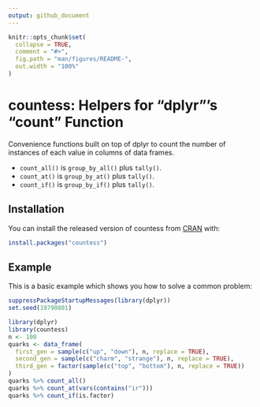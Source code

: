 ```yaml
---
output: github_document
---
```


<!-- README.md is generated from README.Rmd. Please edit that file -->

```r
knitr::opts_chunk$set(
  collapse = TRUE,
  comment = "#>",
  fig.path = "man/figures/README-",
  out.width = "100%"
)
```
# countess: Helpers for "dplyr"'s "count" Function

Convenience functions built on top of dplyr to count the number of instances of
each value in columns of data frames.

- `count_all()` is `group_by_all()` plus `tally()`. 
- `count_at()` is `group_by_at()` plus `tally()`. 
- `count_if()` is `group_by_if()` plus `tally()`. 

## Installation

You can install the released version of countess from [CRAN](https://CRAN.R-project.org) with:

``` r
install.packages("countess")
```

## Example

This is a basic example which shows you how to solve a common problem:

```r
suppressPackageStartupMessages(library(dplyr))
set.seed(19790801)
```

```r
library(dplyr)
library(countess)
n <- 100
quarks <- data_frame(
  first_gen = sample(c("up", "down"), n, replace = TRUE),
  second_gen = sample(c("charm", "strange"), n, replace = TRUE),
  third_gen = factor(sample(c("top", "bottom"), n, replace = TRUE))
)
quarks %>% count_all()
quarks %>% count_at(vars(contains("ir")))
quarks %>% count_if(is.factor)
```

